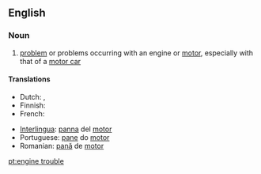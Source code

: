 ==English==

===Noun===
{{en-noun|head=[[engine]] [[trouble]]}}

# [[problem]] or problems occurring with an engine or [[motor]], especially with that of a [[motor car]]

====Translations====
{{trans-top|problem occurring with an engine or motor}}
* Dutch: {{t|nl|motorpech|f}}, {{t|nl|motorpanne|f}}
* Finnish: {{t|fi|moottorivika}}
* French: {{t+|fr|panne|f}}
{{trans-mid}}
* [[Interlingua]]: [[panna]] del [[motor]]
* Portuguese: [[pane]] do [[motor]] {{g|m}}
* Romanian: [[pană]] de [[motor]] {{g|f}}
{{trans-bottom}}

[[pt:engine trouble]]